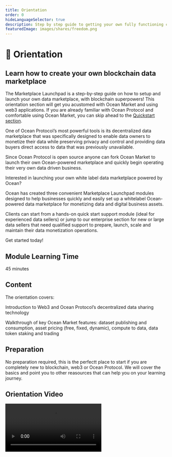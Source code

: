 ```yaml
---
title: Orientation
order: 0
hideLanguageSelector: true
description: Step by step guide to getting your own fully functioning customised fork of Ocean backend components deployed and working.
featuredImage: images/shares/freedom.png
---
```


# 🐋 Orientation

## Learn how to create your own blockchain data marketplace

The Marketplace Launchpad is a step-by-step guide on how to setup and launch your own data marketplace, with blockchain superpowers! This orientation section will get you acustomed with Ocean Market and using web3 applications. If you are already familiar with Ocean Protocol and comfortable using Ocean Market, you can skip ahead to the [Quickstart section](/setup/quickstart).

One of Ocean Protocol’s most powerful tools is its decentralized data marketplace that was specifically designed to enable data owners to monetize their data while preserving privacy and control and providing data buyers direct access to data that was previously unavailable.

Since Ocean Protocol is open source anyone can fork Ocean Market to launch their own Ocean-powered marketplace and quickly begin operating their very own data driven business.

Interested in launching your own white label data marketplace powered by Ocean?

Ocean has created three convenient Marketplace Launchpad modules designed to help businesses quickly and easily set up a whitelabel Ocean-powered data marketplace for monetizing data and digital business assets.

Clients can start from a hands-on quick start support module (ideal for experienced data sellers) or jump to our enterprise section for new or large data sellers that need qualified support to prepare, launch, scale and maintain their data monetization operations.

Get started today!

## Module Learning Time

45 minutes

## Content

The orientation covers:

<Process>

Introduction to Web3 and Ocean Protocol’s decentralized data sharing technology

Walkthrough of key Ocean Market features: dataset publishing and consumption, asset pricing (free, fixed, dynamic), compute to data, data token staking and trading

</Process>

## Preparation

No preparation required, this is the perfectt place to start if you are completely new to blockchain, web3 or Ocean Protocol. We will cover the basics and point you to other reasources that can help you on your learning journey.

## Orientation Video

<Video src="https://www.youtube.com/embed/-smidDpSrOY" />
